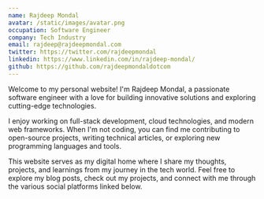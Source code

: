 ```yaml
---
name: Rajdeep Mondal
avatar: /static/images/avatar.png
occupation: Software Engineer
company: Tech Industry
email: rajdeep@rajdeepmondal.com
twitter: https://twitter.com/rajdeepmondal
linkedin: https://www.linkedin.com/in/rajdeep-mondal/
github: https://github.com/rajdeepmondaldotcom
---
```


Welcome to my personal website! I'm Rajdeep Mondal, a passionate software engineer with a love for building innovative solutions and exploring cutting-edge technologies.

I enjoy working on full-stack development, cloud technologies, and modern web frameworks. When I'm not coding, you can find me contributing to open-source projects, writing technical articles, or exploring new programming languages and tools.

This website serves as my digital home where I share my thoughts, projects, and learnings from my journey in the tech world. Feel free to explore my blog posts, check out my projects, and connect with me through the various social platforms linked below.
